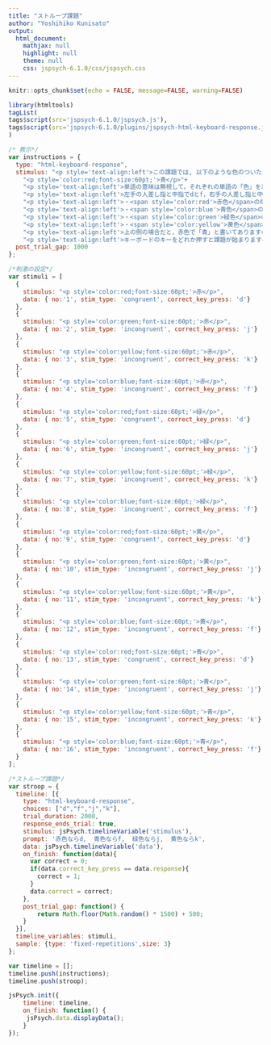 ```yaml
---
title: "ストループ課題"
author: "Yoshihiko Kunisato"
output:
  html_document:
    mathjax: null
    highlight: null
    theme: null
    css: jspsych-6.1.0/css/jspsych.css
---
```


```r
knitr::opts_chunk$set(echo = FALSE, message=FALSE, warning=FALSE)
```

```r
library(htmltools)
tagList(
tags$script(src='jspsych-6.1.0/jspsych.js'),
tags$script(src='jspsych-6.1.0/plugins/jspsych-html-keyboard-response.js')
)
```

```js
/* 教示*/
var instructions = {
  type: "html-keyboard-response",
  stimulus: "<p style='text-align:left'>この課題では, 以下のような色のついた単語を見ていただきます。</p>"+
    "<p style='color:red;font-size:60pt;'>青</p>"+
    "<p style='text-align:left'>単語の意味は無視して，それぞれの単語の「色」を以下のキーボードのキーを押して回答してください。</p>"+
    "<p style='text-align:left'>左手の人差し指と中指でdとf，右手の人差し指と中指でjとkを押してください。</p>"+
    "<p style='text-align:left'>・<span style='color:red'>赤色</span>の単語ならdを押す</p>"+
    "<p style='text-align:left'>・<span style='color:blue'>青色</span>の単語ならfを押す</p>"+
    "<p style='text-align:left'>・<span style='color:green'>緑色</span>の単語ならjを押す</p>"+
    "<p style='text-align:left'>・<span style='color:yellow'>黄色</span>の単語ならkを押す</p>"+
    "<p style='text-align:left'>上の例の場合だと，赤色で「青」と書いてありますので，dを押します</p>"+
    "<p style='text-align:left'>キーボードのキーをどれか押すと課題が始まります</p>",
  post_trial_gap: 1000
};

/*刺激の設定*/
var stimuli = [
  {
    stimulus: "<p style='color:red;font-size:60pt;'>赤</p>",
    data: { no:'1', stim_type: 'congruent', correct_key_press: 'd'}
  },
  {
    stimulus: "<p style='color:green;font-size:60pt;'>赤</p>",
    data: { no:'2', stim_type: 'incongruent', correct_key_press: 'j'}
  },
  {
    stimulus: "<p style='color:yellow;font-size:60pt;'>赤</p>",
    data: { no:'3', stim_type: 'incongruent', correct_key_press: 'k'}
  },
  {
    stimulus: "<p style='color:blue;font-size:60pt;'>赤</p>",
    data: { no:'4', stim_type: 'incongruent', correct_key_press: 'f'}
  },
  {
    stimulus: "<p style='color:red;font-size:60pt;'>緑</p>",
    data: { no:'5', stim_type: 'congruent', correct_key_press: 'd'}
  },
  {
    stimulus: "<p style='color:green;font-size:60pt;'>緑</p>",
    data: { no:'6', stim_type: 'incongruent', correct_key_press: 'j'}
  },
  {
    stimulus: "<p style='color:yellow;font-size:60pt;'>緑</p>",
    data: { no:'7', stim_type: 'incongruent', correct_key_press: 'k'}
  },
  {
    stimulus: "<p style='color:blue;font-size:60pt;'>緑</p>",
    data: { no:'8', stim_type: 'incongruent', correct_key_press: 'f'}
  },
  {
    stimulus: "<p style='color:red;font-size:60pt;'>黄</p>",
    data: { no:'9', stim_type: 'congruent', correct_key_press: 'd'}
  },
  {
    stimulus: "<p style='color:green;font-size:60pt;'>黄</p>",
    data: { no:'10', stim_type: 'incongruent', correct_key_press: 'j'}
  },
  {
    stimulus: "<p style='color:yellow;font-size:60pt;'>黄</p>",
    data: { no:'11', stim_type: 'incongruent', correct_key_press: 'k'}
  },
  {
    stimulus: "<p style='color:blue;font-size:60pt;'>黄</p>",
    data: { no:'12', stim_type: 'incongruent', correct_key_press: 'f'}
  },
  {
    stimulus: "<p style='color:red;font-size:60pt;'>青</p>",
    data: { no:'13', stim_type: 'congruent', correct_key_press: 'd'}
  },
  {
    stimulus: "<p style='color:green;font-size:60pt;'>青</p>",
    data: { no:'14', stim_type: 'incongruent', correct_key_press: 'j'}
  },
  {
    stimulus: "<p style='color:yellow;font-size:60pt;'>青</p>",
    data: { no:'15', stim_type: 'incongruent', correct_key_press: 'k'}
  },
  {
    stimulus: "<p style='color:blue;font-size:60pt;'>青</p>",
    data: { no:'16', stim_type: 'incongruent', correct_key_press: 'f'}
  }
];

/*ストループ課題*/
var stroop = {
  timeline: [{
    type: "html-keyboard-response",
    choices: ["d","f","j","k"],
    trial_duration: 2000,
    response_ends_trial: true,
    stimulus: jsPsych.timelineVariable('stimulus'),
    prompt: '赤色ならd,  青色ならf,  緑色ならj,  黄色ならk',
    data: jsPsych.timelineVariable('data'),
    on_finish: function(data){
      var correct = 0;
      if(data.correct_key_press == data.response){
        correct = 1;
      } 
      data.correct = correct;
    },
    post_trial_gap: function() {
        return Math.floor(Math.random() * 1500) + 500;
    }
  }],
  timeline_variables: stimuli,
  sample: {type: 'fixed-repetitions',size: 3}
};

var timeline = [];
timeline.push(instructions);
timeline.push(stroop);

jsPsych.init({
    timeline: timeline,
    on_finish: function() {
     jsPsych.data.displayData();
    }
});
```

